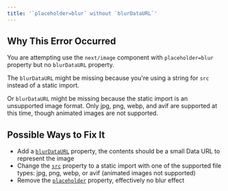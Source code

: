 ```yaml
---
title: '`placeholder=blur` without `blurDataURL`'
---
```


## Why This Error Occurred

You are attempting use the `next/image` component with `placeholder=blur` property but no `blurDataURL` property.

The `blurDataURL` might be missing because you're using a string for `src` instead of a static import.

Or `blurDataURL` might be missing because the static import is an unsupported image format. Only jpg, png, webp, and avif are supported at this time, though animated images are not supported.

## Possible Ways to Fix It

- Add a [`blurDataURL`](/docs/pages/api-reference/components/image#blurdataurl) property, the contents should be a small Data URL to represent the image
- Change the [`src`](/docs/pages/api-reference/components/image#src) property to a static import with one of the supported file types: jpg, png, webp, or avif (animated images not supported)
- Remove the [`placeholder`](/docs/pages/api-reference/components/image#placeholder) property, effectively no blur effect
